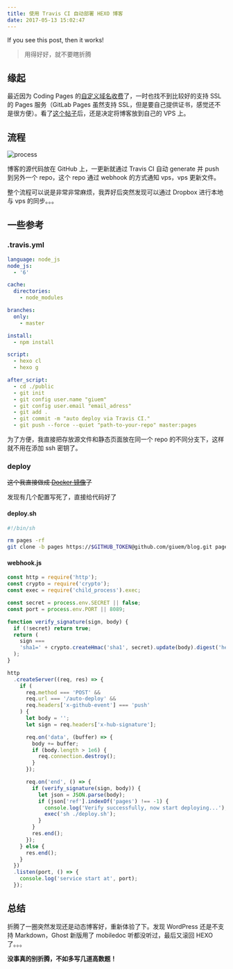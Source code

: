 ```yaml
---
title: 使用 Travis CI 自动部署 HEXO 博客
date: 2017-05-13 15:02:47
---
```


If you see this post, then it works!<!--more-->

> 用得好好，就不要瞎折腾

## 缘起

最近因为 Coding Pages 的[自定义域名收费](https://www.v2ex.com/t/353768)了，一时也找不到比较好的支持 SSL 的 Pages 服务（GitLab Pages 虽然支持 SSL，但是要自己提供证书，感觉还不是很方便）。看了[这个帖子](https://www.v2ex.com/t/360701)后，还是决定将博客放到自己的 VPS 上。

## 流程

![process](./images/blog-deploy-process.png)

博客的源代码放在 GitHub 上，一更新就通过 Travis CI 自动 generate 并 push 到另外一个 repo，这个 repo 通过 webhook 的方式通知 vps，vps 更新文件。

整个流程可以说是非常非常麻烦，我弄好后突然发现可以通过 Dropbox 进行本地与 vps 的同步。。。

## 一些参考

### .travis.yml

```yaml
language: node_js
node_js:
  - '6'

cache:
  directories:
    - node_modules

branches:
  only:
    - master

install:
  - npm install

script:
  - hexo cl
  - hexo g

after_script:
  - cd ./public
  - git init
  - git config user.name "giuem"
  - git config user.email "email_adress"
  - git add .
  - git commit -m "auto deploy via Travis CI."
  - git push --force --quiet "path-to-your-repo" master:pages
```

为了方便，我直接把存放源文件和静态页面放在同一个 repo 的不同分支下，这样就不用在添加 ssh 密钥了。

### deploy

~~这个我直接做成 [Docker 镜像](https://hub.docker.com/r/giuem/blog-deploy/)了~~

发现有几个配置写死了，直接给代码好了

#### deploy.sh

```bash
#!/bin/sh

rm pages -rf
git clone -b pages https://$GITHUB_TOKEN@github.com/giuem/blog.git pages
```

#### webhook.js

```javascript
const http = require('http');
const crypto = require('crypto');
const exec = require('child_process').exec;

const secret = process.env.SECRET || false;
const port = process.env.PORT || 8089;

function verify_signature(sign, body) {
  if (!secret) return true;
  return (
    sign ===
    'sha1=' + crypto.createHmac('sha1', secret).update(body).digest('hex')
  );
}

http
  .createServer((req, res) => {
    if (
      req.method === 'POST' &&
      req.url === '/auto-deploy' &&
      req.headers['x-github-event'] === 'push'
    ) {
      let body = '';
      let sign = req.headers['x-hub-signature'];

      req.on('data', (buffer) => {
        body += buffer;
        if (body.length > 1e6) {
          req.connection.destroy();
        }
      });

      req.on('end', () => {
        if (verify_signature(sign, body)) {
          let json = JSON.parse(body);
          if (json['ref'].indexOf('pages') !== -1) {
            console.log('Verify successfully, now start deploying...');
            exec('sh ./deploy.sh');
          }
        }
        res.end();
      });
    } else {
      res.end();
    }
  })
  .listen(port, () => {
    console.log('service start at', port);
  });
```

## 总结

折腾了一圈突然发现还是动态博客好，重新体验了下。发现 WordPress 还是不支持 Markdown，Ghost 新版用了 mobiledoc 听都没听过，最后又滚回 HEXO 了。。。

**没事真的别折腾，不如多写几道高数题！**
